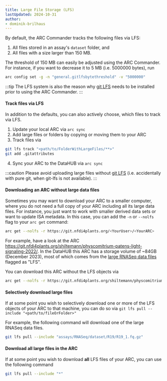 ```yaml
---
title: Large File Storage (LFS)
lastUpdated: 2024-10-31
author:
- dominik-brilhaus
---
```



By default, the ARC Commander tracks the following files via LFS:
  
  1. All files stored in an assay's `dataset` folder, and
  2. All files with a size larger than 150 MB.

The threshold of 150 MB can easily be adjusted using the ARC Commander. For instance, if you want to decrease it to 5 MB (i.e. 5000000 bytes), run

```bash
arc config set -g -n "general.gitlfsbytethreshold" -v "5000000"
```

:::tip
The LFS system is also the reason why [git LFS](https://git-lfs.github.com/) needs to be installed prior to using the ARC Commander.
:::

#### Track files via LFS

In addition to the defaults, you can also actively choose, which files to track via LFS.

1. Update your local ARC via `arc sync`
2. Add large files or folders by copying or moving them to your ARC
3. Track files via

```bash
git lfs track "<path/to/FolderWithLargeFiles/**>"
git add .gitattributes
```

4. Sync your ARC to the DataHUB via `arc sync`


:::caution
Please avoid uploading large files without [git LFS](https://git-lfs.github.com/) (i.e. accidentally with pure git, when git-lfs is not available).
:::

#### Downloading an ARC without large data files

Sometimes you may want to download your ARC to a smaller computer, where you do not need a full copy of your ARC including all its large data files. For instance, you just want to work with smaller derived data sets or want to update ISA metadata. 
In this case, you can add the `-n` or `--nolfs` flag to your `arc get` command: 

```bash
arc get --nolfs -r https://git.nfdi4plants.org/<YourUser>/<YourARC>
```

For example, have a look at the ARC https://git.nfdi4plants.org/shiltemann/physcomitrium-patens-light-signaling-2022/. 
In the DataHUB this ARC has a storage volume of ~84GB (December 2023), most of which comes from the [large RNASeq data files](https://git.nfdi4plants.org/shiltemann/physcomitrium-patens-light-signaling-2022/-/tree/main/assays/RNASeq/dataset) flagged as "LFS".

You can download this ARC without the LFS objects via

```bash
arc get --nolfs -r https://git.nfdi4plants.org/shiltemann/physcomitrium-patens-light-signaling-2022/
```

#### Selectively download large files

If at some point you wish to selectively download one or more of the LFS objects of your ARC to that machine, you can do so via `git lfs pull --include "<path/to/fileOrFolder>"`

For example, the following command will download one of the large RNASeq data files.

```bash
git lfs pull --include "assays/RNASeq/dataset/R19/R19_1.fq.gz"
```

#### Download all large files in the ARC

If at some point you wish to download **all** LFS files of your ARC, you can use the following command

```bash
git lfs pull --include "*"
```
